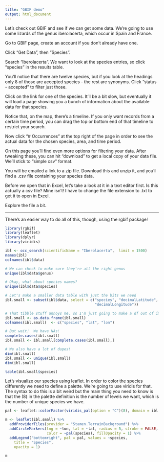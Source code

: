 ```yaml
---
title: "GBIF demo"
output: html_document
---
```


Let's check out GBIF and see if we can get some data.  We're going to use some lizards of the genus iberolacerta, which occur in Spain and France.

Go to GBIF page, create an account if you don't already have one.

Click "Get Data", then "Species".  

Search "Iberolacerta".  We want to look at the species entries, so click "species" in the results table.  

You'll notice that there are twelve species, but if you look at the headings only 8 of those are accepted species - the rest are synonyms.  Click "status - accepted" to filter just those.

Click on the link for one of the species.  It'll be a bit slow, but eventually it will load a page showing you a bunch of information about the available data for that species.

Notice that, on the map, there's a timeline.  If you only want records from a certain time period, you can drag the top or bottom end of that timeline to restrict your search.

Now click "# Occurrences" at the top right of the page in order to see the actual data for the chosen species, area, and time period.

On this page you'll find even more options for filtering your data.  After tweaking these, you can hit "download" to get a local copy of your data file.  We'll stick to "simple csv" format.

You will be emailed a link to a zip file.  Download this and unzip it, and you'll find a .csv file containing your species data.  

Before we open that in Excel, let's take a look at it in a text editor first.  Is this actually a csv file?  Mine isn't!  I have to change the file extension to .txt to get it to open in Excel.

Explore the file a bit.

--------------

There's an easier way to do all of this, though, using the rgbif package!

```r
library(rgbif)
library(leaflet)
library(dplyr)
library(viridis)
```

```r
ibl <- occ_search(scientificName = "Iberolacerta",  limit = 1500)
names(ibl)
colnames(ibl$data)

# We can check to make sure they're all the right genus
unique(ibl$data$genus)

# Okay, what about species names?
unique(ibl$data$species)

# Let's make a smaller data table with just the bits we need
ibl.small <- subset(ibl$data, select = c("species", "decimalLatitude", 
                                         "decimalLongitude"))

# That tibble stuff annoys me, so I'm just going to make a df out of it
ibl.small <- as.data.frame(ibl.small)
colnames(ibl.small)  <- c("species", "lat", "lon")

# But wait!  We have NAs!
complete.cases(ibl.small)
ibl.small <- ibl.small[complete.cases(ibl.small),]

# We also have a lot of dupes!
dim(ibl.small)
ibl.small <- unique(ibl.small)
dim(ibl.small)

table(ibl.small$species)
```

Let's visualize our species using leaflet.  In order to color the species differently we need to define a palette.  We're going to use viridis for that.  The syntax to do this is a bit weird but the main thing you need to know is that the (8) in the palette definition is the number of levels we want, which is the number of unique species we have.

```r


pal <- leaflet::colorFactor(viridis_pal(option = "C")(8), domain = ibl.small$species)

m <- leaflet(ibl.small) %>%
  addProviderTiles(provider = "Stamen.TerrainBackground") %>%
  addCircleMarkers(lng = ~lon, lat = ~lat, radius = 5, stroke = FALSE, 
                   color = ~pal(species), fillOpacity = 1) %>%
  addLegend("bottomright", pal = pal, values = ~species,
    title = "Species",
    opacity = 1)

m
```


